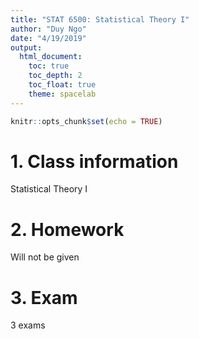 ```yaml
---
title: "STAT 6500: Statistical Theory I"
author: "Duy Ngo"
date: "4/19/2019"
output: 
  html_document:
    toc: true
    toc_depth: 2
    toc_float: true
    theme: spacelab
---
```


```r
knitr::opts_chunk$set(echo = TRUE)
```


1. Class information
======================================================================================

Statistical Theory I



2. Homework
======================================================================================
Will not be given


3. Exam
======================================================================================
3 exams





